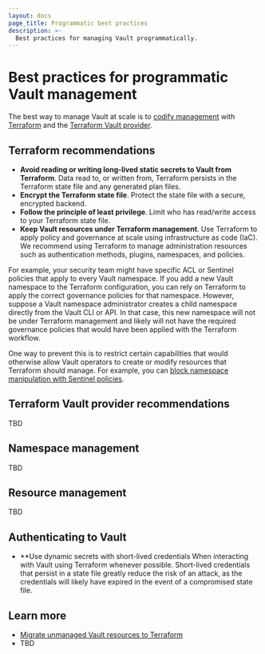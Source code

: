```yaml
---
layout: docs
page_title: Programmatic best practices
description: >-
  Best practices for managing Vault programmatically.
---
```


# Best practices for programmatic Vault management

The best way to manage Vault at scale is to [codify management](/vault/tutorials/operations/codify-mgmt-vault-terraform)
with [Terraform](/terraform) and the [Terraform Vault provider](https://registry.terraform.io/providers/hashicorp/vault/latest).

## Terraform recommendations

- **Avoid reading or writing long-lived static secrets to Vault from Terraform**.
  Data read to, or written from, Terraform persists in the Terraform state file
  and any generated plan files.
- **Encrypt the Terraform state file**. Protect the state file with a secure,
  encrypted backend.
- **Follow the principle of least privilege**. Limit who has read/write access
  to your Terraform state file.
- **Keep Vault resources under Terraform management**. Use Terraform to apply
  policy and governance at scale using infrastructure as code (IaC). We
  recommend using Terraform to manage administration resources such as
  authentication methods, plugins, namespaces, and policies.
  
For example, your security team might have specific ACL or Sentinel policies
that apply to every Vault namespace. If you add a new Vault namespace to the
Terraform configuration, you can rely on Terraform to apply the correct
governance policies for that namespace. However, suppose a Vault namespace
administrator creates a child namespace directly from the Vault CLI or API. In
that case, this new namespace will not be under Terraform management and likely
will not have the required governance policies that would have been applied with
the Terraform workflow.

One way to prevent this is to restrict certain capabilities that would otherwise
allow Vault operators to create or modify resources that Terraform should manage.
For example, you can 
[block namespace manipulation with Sentinel policies](https://go.hashi.co/support-block-ns-manipulation-with-sentinel).


## Terraform Vault provider recommendations

TBD

## Namespace management

TBD

## Resource management

TBD

## Authenticating to Vault

- **Use dynamic secrets with short-lived credentials When interacting with Vault using Terraform whenever possible.
Short-lived credentials that persist in a state file greatly reduce the risk of an attack, as the credentials will likely have expired in the event of a compromised state file.


## Learn more

- [Migrate unmanaged Vault resources to Terraform](#)
- TBD
